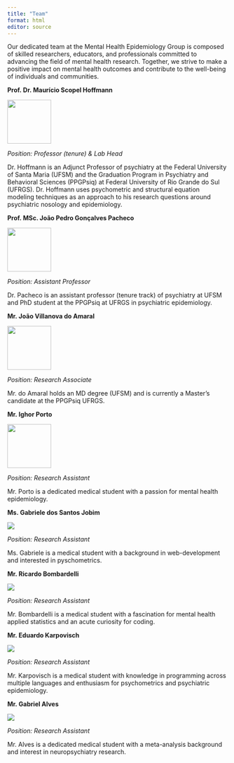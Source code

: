 ---
title: "Team"
format: html
editor: source
---

Our dedicated team at the Mental Health Epidemiology Group is composed of skilled researchers, educators, and professionals committed to advancing the field of mental health research. Together, we strive to make a positive impact on mental health outcomes and contribute to the well-being of individuals and communities.

**Prof. Dr. Maurício Scopel Hoffmann**

![](identidade_visual/team/hoffmann-modified.png){fig-align="center" width="100"}

*Position: Professor (tenure) & Lab Head*

Dr. Hoffmann is an Adjunct Professor of psychiatry at the Federal University of Santa Maria (UFSM) and the Graduation Program in Psychiatry and Behavioral Sciences (PPGPsiq) at Federal University of Rio Grande do Sul (UFRGS). Dr. Hoffmann uses psychometric and structural equation modeling techniques as an approach to his research questions around psychiatric nosology and epidemiology.

**Prof. MSc. João Pedro Gonçalves Pacheco**

![](identidade_visual/team/joaopacheco-modified.png){fig-align="center" width="100"}

*Position: Assistant Professor*

Dr. Pacheco is an assistant professor (tenure track) of psychiatry at UFSM and PhD student at the PPGPsiq at UFRGS in psychiatric epidemiology.

**Mr. João Villanova do Amaral**

![](identidade_visual/team/joaoamaral-modified.png){fig-align="center" width="100"}

*Position: Research Associate*

Mr. do Amaral holds an MD degree (UFSM) and is currently a Master's candidate at the PPGPsiq UFRGS.

**Mr. Ighor Porto**

![](identidade_visual/team/ighor-modified.png){fig-align="center" width="100"}

*Position: Research Assistant*

Mr. Porto is a dedicated medical student with a passion for mental health epidemiology.

**Ms. Gabriele dos Santos Jobim**

![](images/Screenshot_20240111_093745_WhatsApp.jpg){#gb}

*Position: Research Assistant*

Ms. Gabriele is a medical student with a background in web-development and interested in pyschometrics.

**Mr. Ricardo Bombardelli**

![](identidade_visual/team/ricardo_pic.jpg){#gb}

*Position: Research Assistant*

Mr. Bombardelli is a medical student with a fascination for mental health applied statistics and an acute curiosity for coding.

**Mr. Eduardo Karpovisch**

![](identidade_visual/team/eduardo_pic.jpg){#ed}

*Position: Research Assistant*

Mr. Karpovisch is a medical student with knowledge in programming across multiple languages and enthusiasm for psychometrics and psychiatric epidemiology.

**Mr. Gabriel Alves**

![](identidade_visual/team/gabriel_pic_cpy.jpg){#ga}

*Position: Research Assistant*

Mr. Alves is a dedicated medical student with a meta-analysis background and interest in neuropsychiatry research.
